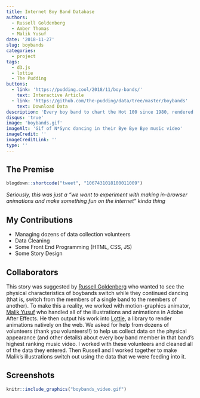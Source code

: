 ```yaml
---
title: Internet Boy Band Database
authors: 
  - Russell Goldenberg
  - Amber Thomas
  - Malik Yusuf
date: '2018-11-27'
slug: boybands
categories:
  - project
tags:
  - d3.js
  - lottie
  - The Pudding
buttons:
  - link: 'https://pudding.cool/2018/11/boy-bands/'
    text: Interactive Article
  - link: 'https://github.com/the-pudding/data/tree/master/boybands'
    text: Download Data
description: 'Every boy band to chart the Hot 100 since 1980, rendered as adorable, data-driven, dancing illustrations.'
disqus: 'true'
image: 'boybands.gif'
imageAlt: 'Gif of N*Sync dancing in their Bye Bye Bye music video'
imageCredit: ''
imageCreditLink: ''
type: ''
---
```



## The Premise

```r
blogdown::shortcode("tweet", "1067431018100011009")
```

*Seriously, this was just a "we want to experiment with making in-browser animations and make something fun on the internet" kinda thing*

## My Contributions

* Managing dozens of data collection volunteers
* Data Cleaning
* Some Front End Programming (HTML, CSS, JS)
* Some Story Design

## Collaborators

This story was suggested by [Russell Goldenberg](https://twitter.com/codenberg) who wanted to see the physical characteristics of boybands switch while they continued dancing (that is, switch from the members of a single band to the members of another). To make this a reality, we worked with motion-graphics animator, [Malik Yusuf](https://twitter.com/thisismrmalik) who handled all of the illustrations and animations in Adobe After Effects. He then output his work into [Lottie](https://airbnb.io/lottie/#/), a library to render animations natively on the web. We asked for help from dozens of volunteers (thank you volunteers!!) to help us collect data on the physical appearance (and other details) about every boy band member in that band's highest ranking music video. I worked with these volunteers and cleaned all of the data they entered. Then Russell and I worked together to make Malik's illustrations switch out using the data that we were feeding into it. 

## Screenshots

```r
knitr::include_graphics("boybands_video.gif")
```

